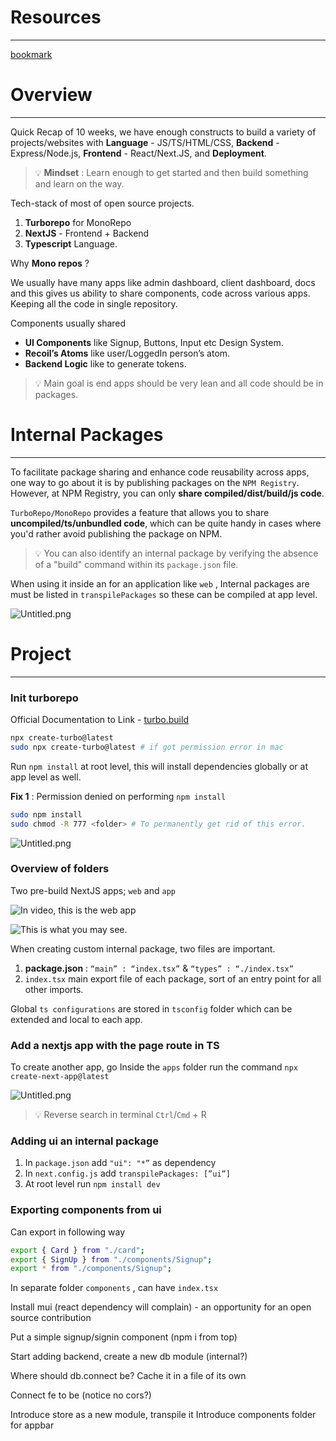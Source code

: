 
# Resources


---


[bookmark](https://slides.com/mltechindiamltechindia/week-11-1/)


# Overview


---


Quick Recap of 10 weeks, we have enough constructs to build a variety of projects/websites with **Language** - JS/TS/HTML/CSS, **Backend** - Express/Node.js, **Frontend** - React/Next.JS, and **Deployment**.


> 💡 **Mindset** : Learn enough to get started and then build something and learn on the way.


Tech-stack of most of open source projects.

1. **Turborepo** for MonoRepo
2. **NextJS** - Frontend + Backend
3. **Typescript** Language.

Why **Mono repos** ?


We usually have many apps like admin dashboard, client dashboard, docs and this gives us ability to share components, code across various apps. Keeping all the code in single repository.


Components usually shared

- **UI Components** like Signup, Buttons, Input etc Design System.
- **Recoil’s Atoms** like user/LoggedIn person’s atom.
- **Backend Logic** like to generate tokens.

> 💡 Main goal is end apps should be very lean and all code should be in packages.


# Internal Packages


---


To facilitate package sharing and enhance code reusability across apps, one way to go about it is by publishing packages on the `NPM Registry`. However, at NPM Registry, you can only **share compiled/dist/build/js code**.


`TurboRepo/MonoRepo` provides a feature that allows you to share **uncompiled/ts/unbundled code**, which can be quite handy in cases where you'd rather avoid publishing the package on NPM.


> 💡 You can also identify an internal package by verifying the absence of a "build" command within its `package.json` file.


When using it inside an for an application like `web` , Internal packages are must be listed in  `transpilePackages` so these can be compiled at app level.


![Untitled.png](https://prod-files-secure.s3.us-west-2.amazonaws.com/dd624914-6876-4b58-9694-424f7aa5e22a/efb2e694-4516-4982-abe0-84785a477586/Untitled.png?X-Amz-Algorithm=AWS4-HMAC-SHA256&X-Amz-Content-Sha256=UNSIGNED-PAYLOAD&X-Amz-Credential=AKIAT73L2G45HZZMZUHI%2F20240206%2Fus-west-2%2Fs3%2Faws4_request&X-Amz-Date=20240206T002422Z&X-Amz-Expires=3600&X-Amz-Signature=47628b7c483cdbf96a3dfb3670d5903dcf5abd1e4889f0624bd6d96563caa3d4&X-Amz-SignedHeaders=host&x-id=GetObject)


# Project


---


### **Init turborepo**


Official Documentation to Link - [turbo.build](https://turbo.build/repo/docs/getting-started/create-new)


```bash
npx create-turbo@latest
sudo npx create-turbo@latest # if got permission error in mac
```


Run `npm install` at root level, this will install dependencies globally or at app level as well.


**Fix 1** : Permission denied on performing `npm install`


```bash
sudo npm install
sudo chmod -R 777 <folder> # To permanently get rid of this error.
```


![Untitled.png](https://prod-files-secure.s3.us-west-2.amazonaws.com/dd624914-6876-4b58-9694-424f7aa5e22a/8346c298-eb39-4e39-bc22-2e0a980e5ac8/Untitled.png?X-Amz-Algorithm=AWS4-HMAC-SHA256&X-Amz-Content-Sha256=UNSIGNED-PAYLOAD&X-Amz-Credential=AKIAT73L2G45HZZMZUHI%2F20240206%2Fus-west-2%2Fs3%2Faws4_request&X-Amz-Date=20240206T002422Z&X-Amz-Expires=3600&X-Amz-Signature=e1ad917cdf81c40ebe738938c79a8f2e705ac8056c0bf7a1fad372f798207a29&X-Amz-SignedHeaders=host&x-id=GetObject)


### **Overview of folders**


Two pre-build NextJS apps; `web` and `app`


![In video, this is the web app](https://prod-files-secure.s3.us-west-2.amazonaws.com/dd624914-6876-4b58-9694-424f7aa5e22a/61d1c934-0ff3-4403-839f-4c0cddffba18/Untitled.png?X-Amz-Algorithm=AWS4-HMAC-SHA256&X-Amz-Content-Sha256=UNSIGNED-PAYLOAD&X-Amz-Credential=AKIAT73L2G45HZZMZUHI%2F20240206%2Fus-west-2%2Fs3%2Faws4_request&X-Amz-Date=20240206T002423Z&X-Amz-Expires=3600&X-Amz-Signature=7c1c1152e95b170bd4eb46ddf3469e324e37e35edc93cdd2e65c74434ea5aa3c&X-Amz-SignedHeaders=host&x-id=GetObject)


![This is what you may see.](https://prod-files-secure.s3.us-west-2.amazonaws.com/dd624914-6876-4b58-9694-424f7aa5e22a/b1da4e90-b3f3-4435-8d6b-731aebded41c/Untitled.png?X-Amz-Algorithm=AWS4-HMAC-SHA256&X-Amz-Content-Sha256=UNSIGNED-PAYLOAD&X-Amz-Credential=AKIAT73L2G45HZZMZUHI%2F20240206%2Fus-west-2%2Fs3%2Faws4_request&X-Amz-Date=20240206T002424Z&X-Amz-Expires=3600&X-Amz-Signature=94cf96a0d1d0af2e3d7c7391f7d2c120edd709f9d53fd24f20c767d60c86b9e6&X-Amz-SignedHeaders=host&x-id=GetObject)


When creating custom internal package, two files are important.

1. **package.json** : `“main” : “index.tsx”` & `“types” : “./index.tsx”`
2. `index.tsx` main export file of each package, sort of an entry point for all other imports.

Global `ts configurations` are stored in `tsconfig` folder which can be extended and local to each app.


### **Add a nextjs app with the page route in TS**


To create another app, go Inside the `apps` folder run the command `npx create-next-app@latest`


![Untitled.png](https://prod-files-secure.s3.us-west-2.amazonaws.com/dd624914-6876-4b58-9694-424f7aa5e22a/218eb70d-3cc4-4d69-bcfc-a3877d358b8a/Untitled.png?X-Amz-Algorithm=AWS4-HMAC-SHA256&X-Amz-Content-Sha256=UNSIGNED-PAYLOAD&X-Amz-Credential=AKIAT73L2G45HZZMZUHI%2F20240206%2Fus-west-2%2Fs3%2Faws4_request&X-Amz-Date=20240206T002422Z&X-Amz-Expires=3600&X-Amz-Signature=d9d22dc9564106124d48cd6df5a5bf126fc2ecb061207ed0ebd216869b301815&X-Amz-SignedHeaders=host&x-id=GetObject)


> 💡 Reverse search in terminal `Ctrl`/`Cmd` + R


### Adding **ui an internal package**

1. In `package.json` add `"ui": "*”` as dependency
2. In `next.config.js` add `transpilePackages: [”ui”]`
3. At root level run `npm install dev`

### Exporting components from ui


Can export in following way


```bash
export { Card } from "./card";
export { SignUp } from "./components/Signup";
export * from "./components/Signup";
```


In separate folder `components` , can have `index.tsx`


Install mui (react dependency will complain) - an opportunity for an open source contribution


Put a simple signup/signin component (npm i from top)


Start adding backend, create a new db module (internal?)


Where should db.connect be? Cache it in a file of its own


Connect fe to be (notice no cors?)


Introduce store as a new module, transpile it Introduce components folder for appbar

